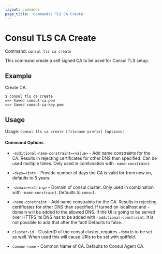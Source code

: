 ```yaml
---
layout: commands
page_title: 'Commands: TLS CA Create'
---
```


# Consul TLS CA Create

Command: `consul tls ca create`

This command create a self signed CA to be used for Consul TLS setup.

## Example

Create CA:

```shell-session
$ consul tls ca create
==> Saved consul-ca.pem
==> Saved consul-ca-key.pem
```

## Usage

Usage: `consul tls ca create [filename-prefix] [options]`

#### Command Options

- `-additional-name-constraint=<value>` - Add name constraints for the CA.
  Results in rejecting certificates for other DNS than specified. Can be used
  multiple times. Only used in combination with `-name-constraint`.

- `-days=<int>` - Provide number of days the CA is valid for from now on, defaults to 5 years.

- `-domain=<string>` - Domain of consul cluster. Only used in combination with
  `-name-constraint`. Defaults to `consul`.

- `-name-constraint` - Add name constraints for the CA. Results in rejecting
  certificates for other DNS than specified. If turned on localhost and -domain
  will be added to the allowed DNS. If the UI is going to be served over HTTPS
  its DNS has to be added with `-additional-constraint`. It is not possible to
  add that after the fact! Defaults to false.

- `cluster-id` - ClusterID of the consul cluster, requires `-domain` to be set as well.
   When used this will cause URIs to be set with spiffeid.

- `common-name` - Common Name of CA. Defaults to Consul Agent CA.
